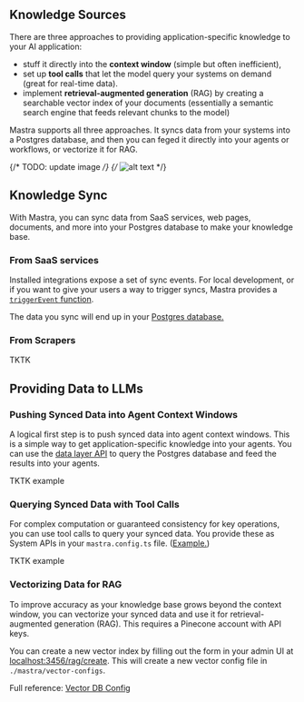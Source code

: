 ## Knowledge Sources

There are three approaches to providing application-specific knowledge to your AI application:

- stuff it directly into the **context window** (simple but often inefficient), 
- set up **tool calls** that let the model query your systems on demand (great for real-time data).
- implement **retrieval-augmented generation** (RAG) by creating a searchable vector index of your documents (essentially a semantic search engine that feeds relevant chunks to the model)

Mastra supports all three approaches. It syncs data from your systems into a Postgres database, and then you can feged it directly into your agents or workflows, or vectorize it for RAG.

{/* TODO: update image */}
{/* ![alt text](../public/image.png) */}

## Knowledge Sync

With Mastra, you can sync data from SaaS services, web pages, documents, and more into your Postgres database to make your knowledge base.

### From SaaS services

Installed integrations expose a set of sync events. For local development, or if you want to give your users a way to trigger syncs, Mastra provides a [`triggerEvent` function](https://github.com/mastra-ai/mastra/blob/c558bb6564ae9b8ae176bdcb9e63f4a7121a9bbb/examples/agent-chatbot/lib/mastra/system-apis.ts#L125).

The data you sync will end up in your [Postgres database.](../reference/db-storage.md)

### From Scrapers

TKTK

## Providing Data to LLMs 

### Pushing Synced Data into Agent Context Windows

A logical first step is to push synced data into agent context windows. This is a simple way to get application-specific knowledge into your agents. You can use the [data layer API](../reference/data-layer.md) to query the Postgres database and feed the results into your agents.

TKTK example

### Querying Synced Data with Tool Calls

For complex computation or guaranteed consistency for key operations, you can use tool calls to query your synced data. You provide these as System APIs in your `mastra.config.ts` file. ([Example.](https://github.com/mastra-ai/mastra/blob/c558bb6564ae9b8ae176bdcb9e63f4a7121a9bbb/examples/twitter-client/src/lib/actions.ts#L8))

TKTK example

### Vectorizing Data for RAG

To improve accuracy as your knowledge base grows beyond the context window, you can vectorize your synced data and use it for retrieval-augmented generation (RAG). This requires a Pinecone account with API keys.

You can create a new vector index by filling out the form in your admin UI at [localhost:3456/rag/create](http://localhost:3456/rag/create). This will create a new vector config file in `./mastra/vector-configs`.

Full reference: [Vector DB Config](../reference/vector-db-config.mdx)